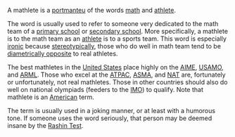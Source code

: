 A mathlete is a [[portmanteu]] of the words [[math]] and [[athlete]].  

The word is usually used to refer to someone very dedicated to the math team of a [[primary school]] or [[secondary school]].  More specifically, a mathlete is to the math team as an [[athlete]] is to a sports team.  This word is especially [[ironic]] because [[stereotypically]], those who do well in math team tend to be [[diametrically opposite]] to real athletes.  

The best mathletes in the [[United States]] place highly on the [[AIME]], [[USAMO]], and [[ARML]].  Those who excel at the [[ATPAC]], [[ASMA]], and [[NAT]] are, fortunately or unfortunately, not real mathletes.  Those in other countries should also do well on national olympiads (feeders to the [[IMO]]) to qualify.  Note that mathlete is an [[American]] term.

The term is usually used in a joking manner, or at least with a humorous tone.  If someone uses the word seriously, that person may be deemed insane by the [[Rashin Test]].